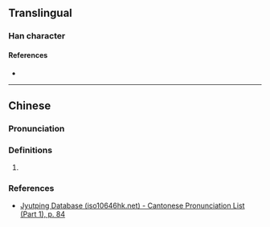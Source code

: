 {{character info}}
==Translingual==

===Han character===
{{Han char|rn=30|rad=口|as=14|sn=17|four=|canj=RYWO|ids=⿰口⿺遂罒}}

====References====
* {{Han ref|kx=0215.051|hdz=10696.151|uh=56BA|ud=22202}}

----

==Chinese==
{{zh-forms}}

===Pronunciation===
{{zh-pron
|m=tà
|c=daap6
|mc=y
|oc=y
|cat=
}}

===Definitions===
{{zh-hanzi}}

# {{rfdef|zh|sort=口14}}

===References===
* [http://www.iso10646hk.net/jp/document/download.jsp Jyutping Database (iso10646hk.net) - Cantonese Pronunciation List (Part 1), p. 84]